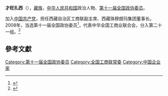 '''才旺扎西'''（{{bd|1964年||}}），[[藏族|藏族]]，[[中华人民共和国|中华人民共和国]]政治人物、[[第十一届全国政协委员|第十一届全国政协委员]]。

加入[[中国共产党|中国共产党]]，担任西藏自治区工商联副主席、西藏珠穆朗玛集团董事长。2008年，当选第十一届全国政协委员<ref>{{cite news|title=第十一届全国政协委员名单|url=http://www.indaa.com.cn/zt/2009qglh/zxzs/200903/t20090303_127573.html|accessdate=2013-04-09|newspaper=新华社北京1月25日电 中国人民政治协商会议第十一届全国委员会委员名单(共2237人，2008年1月25日政协第十届全国委员会常务委员会第二十次会议通过)|date=2008年1月25日|deadurl=yes|archiveurl=https://web.archive.org/web/20130928014403/http://www.indaa.com.cn/zt/2009qglh/zxzs/200903/t20090303_127573.html|archivedate=2013年9月28日|df=}}</ref>，代表中华全国工商业联合会，分入第二十一组。<ref>{{cite news|title=全国政协信息-才旺扎西|url=http://www.cppcc.gov.cn/CMS/wylibary/showJcwyxtInfoWylibary.action?tabJcwyxt.guid=11W0006900&wytype=wjwy|accessdate=2013-04-11|newspaper=全国政协委员会|archive-date=2019-08-09|archive-url=https://web.archive.org/web/20190809105216/http://www.cppcc.gov.cn/CMS/wylibary/showJcwyxtInfoWylibary.action?tabJcwyxt.guid=11W0006900&wytype=wjwy|dead-url=no}}</ref>

==參考文獻==
{{reflist}}
{{中国政治人物小作品}}

[[Category:第十一届全国政协委员|Category:第十一届全国政协委员]]
[[Category:全国工商联常委|Category:全国工商联常委]]
[[Category:中国企业家|Category:中国企业家]]